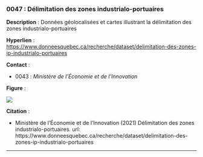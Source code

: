 ### 0047 : Délimitation des zones industrialo-portuaires {-}

<!-- -------------------------------------------------- -->
**Description** : Données géolocalisées et cartes illustrant la délimitation des zones industrialo-portuaires

<!-- -------------------------------------------------- -->

  **Hyperlien** : [https://www.donneesquebec.ca/recherche/dataset/delimitation-des-zones-ip-industrialo-portuaires](https://www.donneesquebec.ca/recherche/dataset/delimitation-des-zones-ip-industrialo-portuaires)


<!-- -------------------------------------------------- -->



<!-- -------------------------------------------------- -->
**Contact** :


  - 0043 : *Ministère de l'Économie et de l'Innovation*


<!-- -------------------------------------------------- -->
**Figure** :

![](../figures/figures-format/data0047.png)


<!-- -------------------------------------------------- -->
**Citation** :


  - Ministère de l'Économie et de l'Innovation (2021) Délimitation des zones industrialo-portuaires. url: https://www.donneesquebec.ca/recherche/dataset/delimitation-des-zones-ip-industrialo-portuaires




<!-- -------------------------------------------------- -->



<hr>
<br>
